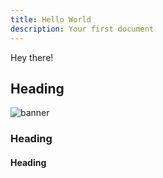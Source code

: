 ```yaml
---
title: Hello World
description: Your first document
---
```



Hey there!

## Heading

<Cards>
  <Card title="Learn more about Next.js" href="https://nextjs.org/docs" />
  <Card
    title="Learn more about Next Docs"
    href="https://next-docs-zeta.vercel.app"
  />
</Cards>

<Image alt="banner" src={Banner} />

### Heading

#### Heading
